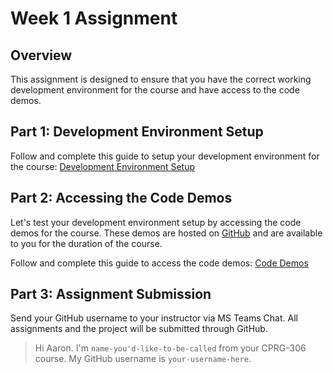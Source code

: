 # Week 1 Assignment

## Overview

This assignment is designed to ensure that you have the correct working development environment for the course and have access to the code demos.

## Part 1: Development Environment Setup

Follow and complete this guide to setup your development environment for the course: [Development Environment Setup](/guides-and-references/development-environment-setup.mdx)

## Part 2: Accessing the Code Demos

Let's test your development environment setup by accessing the code demos for the course. These demos are hosted on [GitHub](https://github.com/warsylewicz/webdev2-demos) and are available to you for the duration of the course.

Follow and complete this guide to access the code demos: [Code Demos](/guides-and-references/code-demos.mdx)

## Part 3: Assignment Submission

Send your GitHub username to your instructor via MS Teams Chat. All assignments and the project will be submitted through GitHub.

> Hi Aaron. I'm `name-you'd-like-to-be-called` from your CPRG-306 course. My GitHub username is `your-username-here`.
